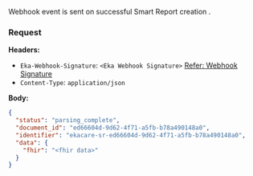 Webhook event is sent on successful Smart Report creation .

### Request
**Headers:**

- `Eka-Webhook-Signature`: `<Eka Webhook Signature>`  [Refer: Webhook Signature](/api-reference/connect/webhooks/webhook-signature)
- `Content-Type`: `application/json`

**Body:**

```json
{
  "status": "parsing_complete",
  "document_id": "ed66604d-9d62-4f71-a5fb-b78a490148a0",
  "identifier": "ekacare-sr-ed66604d-9d62-4f71-a5fb-b78a490148a0",
  "data": {
    "fhir": "<fhir data>"
  }
}
```